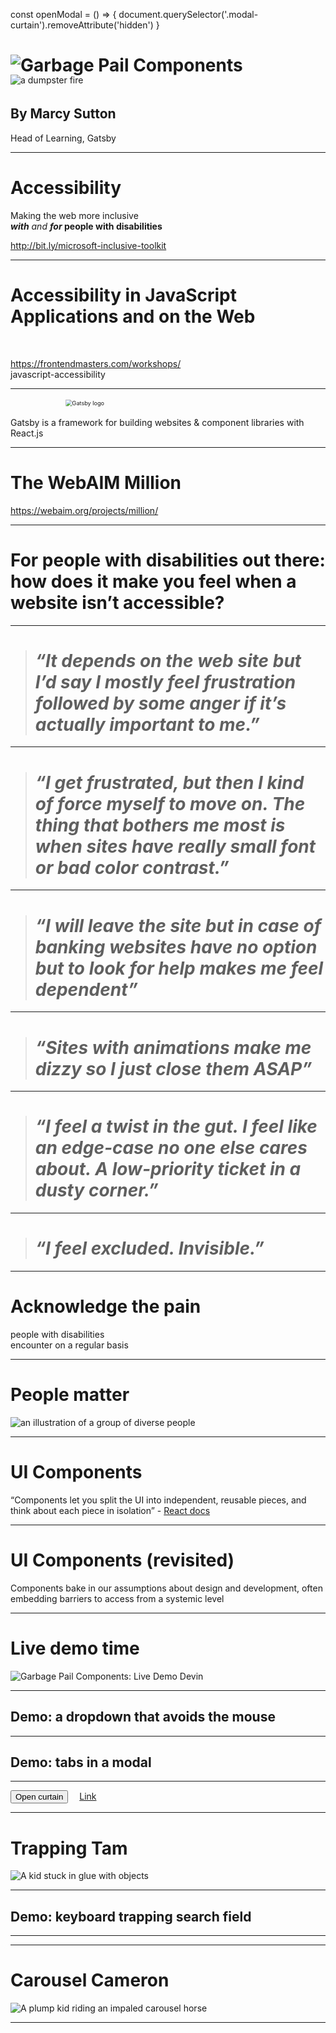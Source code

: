 

const openModal = () => {
    document.querySelector('.modal-curtain').removeAttribute('hidden')
}

<Slide>

<h1 class="slide-title">
  <img src="./garbage-pail-components.svg" alt="Garbage Pail Components" />
</h1>

<div style="position: relative;">
<img alt="a dumpster fire" src="./dumpster-fire.svg" style="display: inline-block; max-width: 200px; margin-top: -1.5em; " />
</div>

## By Marcy Sutton

Head of Learning, Gatsby

</Slide>

---

<Slide>

# Accessibility

Making the web more inclusive <br />
**_with_** _and_ **_for_ people with disabilities**

http://bit.ly/microsoft-inclusive-toolkit

</Slide>

---

<Slide>

# Accessibility in JavaScript Applications and on the Web

<span style="display: block; margin: 1em 0; transform: scale(2, 2);" role="img" title="Thinking face">🤔</span>

<a href="https://frontendmasters.com/workshops/javascript-accessibility/">https://frontendmasters.com/workshops/<br />javascript-accessibility</a>

</Slide>

---

<Slide>

<div style="transform: scale(0.65, 0.65)">

![Gatsby logo](./gatsby-icon.png)

</div>

Gatsby is a framework for building websites & component libraries with React.js

</Slide>

---

<Slide>

# The WebAIM Million
https://webaim.org/projects/million/

</Slide>

---

<Slide>

# For people with disabilities out there: **how does it make you feel when a website isn’t accessible**?

</Slide>

---

<Slide>

> # _“It depends on the web site but I’d say I mostly feel **frustration** followed by some **anger** if it’s actually important to me.”_

</Slide>

---

<Slide>

> # _“I get **frustrated**, but then I kind of force myself to move on. The thing that bothers me most is when **sites have really small font or bad color contrast**.”_

</Slide>

---

<Slide>

> # _“I will **leave the site** but in case of banking websites have no option but to look for help makes me feel **dependent**”_

</Slide>

---

<Slide>

> # _“Sites with animations make me **dizzy** so I just **close them ASAP**”_

</Slide>

---


<Slide>

> # _“I feel a **twist in the gut**. I feel like **an edge-case** no one else cares about. A **low-priority** ticket in a dusty corner.”_

</Slide>

---

<Slide>

> # _“I feel **excluded**. **Invisible**.”_

</Slide>

---

<Slide>

# Acknowledge the pain 

people with disabilities<br />encounter on a regular basis

</Slide>

---

<Slide>

<h1 class="visually-hidden">People matter</h1>

![an illustration of a group of diverse people](./people-illustration.png)

</Slide>

---

<Slide>

# UI Components

“Components let you split the UI into independent, reusable pieces, and think about each piece in isolation” - [React docs](https://facebook.github.io/react/docs/components-and-props.html)

</Slide>

---

<Slide>

# UI Components (revisited)

Components bake in our assumptions about design and development, often embedding barriers to access from a systemic level

</Slide>

---

<Slide>

<h1 class="visually-hidden">Live demo time</h1>

![Garbage Pail Components: Live Demo Devin](./live-demo-devin.jpg)

</Slide>

---

<FullViewportSlide class="popover-demo">

<h2 class="visually-hidden">Demo: a dropdown that avoids the mouse</h2>

<div style="font-size: 1em;">

<AvoidTheMouse>

  <UserPopover />

</AvoidTheMouse>

</div>

</FullViewportSlide>

---

<FullViewportSlide class="conditional-no-mouse">

<h2 class="visually-hidden">Demo: tabs in a modal</h2>

<DialogTabceptionDemo />

</FullViewportSlide>

---

<Slide>

<div>
    <button class="demo-button" onClick={openModal}>Open curtain</button>
    <div style="display: inline-block; margin-left: 1em;">
        <a href="#">Link</a>
    </div>
</div>

<div class="modal-curtain" hidden></div>

</Slide>

---

<Slide>

<h1 class="visually-hidden">Trapping Tam</h1>

![A kid stuck in glue with objects](./trapping-tam.jpg)

</Slide>

---

<FullViewportSlide class="conditional-no-mouse">

<h2 class="visually-hidden">Demo: keyboard trapping search field</h2>

<div style="font-size: 0.65em;">
  
  <SearchContainer />

</div>

</FullViewportSlide>

---

<Slide>

<KeyboardTrapDemo />

</Slide>

---

<Slide>

<h1 class="visually-hidden">Carousel Cameron</h1>

![A plump kid riding an impaled carousel horse](./carousel-cameron.jpg)

</Slide>

---

<Slide>

<div style="height: 100vh; width: 95vw; overflow: scroll; position: relative;">

<CarouselDemo />

</div>

</Slide>

---

<Slide>

# Don’t assume

- Users have perfect vision
- It’s okay to require a mouse
- Motion doesn’t cause harm 
- Everyone knows what icons mean
- Content doesn’t need alternatives
- People fit neatly into boxes

</Slide>

---

<Slide>

<h1 class="visually-hidden">Types of disabilities</h1>

<A11yDiagram />

</Slide>

---

<Slide>

# Assumptions<br />in component form

<div style="display: inline-block; width: 50%;">

- No focus styles
- Lack of keyboard access
- Poor contrast, font size
- Inability to zoom
- No screen reader support

</div>

<div style="display: inline-block; width: 50%; vertical-align: top;">

- Autoplaying motion
- Cryptic, unlabeled icons
- No captions or alt. descriptions

</div>

</Slide>

---

<Slide>

# ARIA Authoring Practices Guide

A starting point for interactions and semantics

http://w3c.github.io/aria-practices/

</Slide>

---

<Slide>

# Making your (Gatsby)<br />site accessible

https://www.gatsbyjs.org/docs/making-your-site-accessible

</Slide>

---

<Slide>

# Work with people<br />with disabilities

- [Fable](https://makeitfable.com)
- [Access Works](https://access-works.com) (Knowbility)

<div style="margin-top: 2em; font-style: italic;">
  <small>October 10: <a href="https://inclusivedesign24.org/2019/">Inclusive Design 24</a></small>
</div>

</Slide>

---

<Slide>

# For more accessibility info

- https://marcysutton.com/web-accessibility-resources
- https://webaim.org/projects/screenreadersurvey8/

</Slide>

---

<Slide>

<div style="display: flex; align-items: center;">

<div style="margin-right: 1em;">

![the end](./disk-barf-the-end.jpg)

</div>

<div>

<h1>Thanks,<br />Gatsby Days!</h1>

twitter: [@marcysutton](https://twitter.com/marcysutton)<br />
github: [@marcysutton](https://github.com/marcysutton)<br />
instagram: [@marcysutton](https://instagram.com/marcysutton)

</div>

</div>

</Slide>
